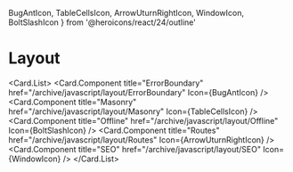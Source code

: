   BugAntIcon,
  TableCellsIcon,
  ArrowUturnRightIcon,
  WindowIcon,
  BoltSlashIcon
} from '@heroicons/react/24/outline'

# Layout

<Card.List>
  <Card.Component
    title="ErrorBoundary"
    href="/archive/javascript/layout/ErrorBoundary"
    Icon={BugAntIcon}
  />
  <Card.Component
    title="Masonry"
    href="/archive/javascript/layout/Masonry"
    Icon={TableCellsIcon}
  />
  <Card.Component
    title="Offline"
    href="/archive/javascript/layout/Offline"
    Icon={BoltSlashIcon}
  />
  <Card.Component
    title="Routes"
    href="/archive/javascript/layout/Routes"
    Icon={ArrowUturnRightIcon}
  />
  <Card.Component
    title="SEO"
    href="/archive/javascript/layout/SEO"
    Icon={WindowIcon}
  />
</Card.List>
